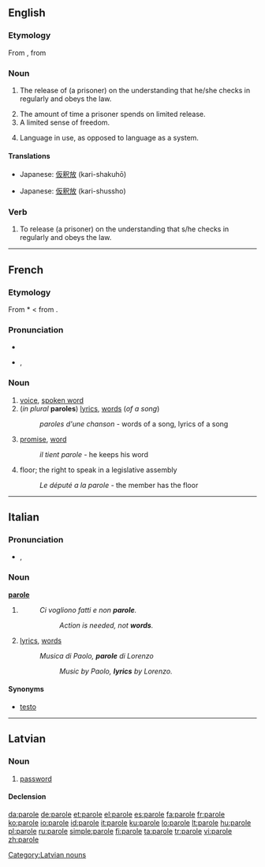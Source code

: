 {{wikipedia}}
{{also|Parole}}
==English==

===Etymology===
From {{etyl|fr|en}}, from {{LL.}} {{term|parabola||lang=la|speech}}

===Noun===
{{en-noun}}

# {{legal}} The release of (a prisoner) on the understanding that he/she checks in regularly and obeys the law.
# The amount of time a prisoner spends on limited release.
# A limited sense of freedom.
# {{linguistics}} Language in use, as opposed to language as a system.

====Translations====
{{trans-top|law: a release of (a prisoner)}}
* Japanese: [[仮釈放]] (kari-shakuhō)
{{trans-mid}}
{{trans-bottom}}

{{trans-top|an amount of time}}
* Japanese: [[仮釈放]] (kari-shussho)
{{trans-mid}}
{{trans-bottom}}

{{trans-top|a limited sense of freedom}}
{{trans-mid}}
{{trans-bottom}}

{{trans-top|linguistics: language in use}}
{{trans-mid}}
{{trans-bottom}}

===Verb===
{{en-verb|parol|ing}}

# {{transitive}} To release (a prisoner) on the understanding that s/he checks in regularly and obeys the law.

----

==French==

===Etymology===
From {{VL.|fr}} *{{term||paraula|lang=la}} < from {{etyl|la|fr}} {{term|parabola||comparison|lang=la}}.

===Pronunciation===
* {{audio|Fr-parole.ogg|audio}}
* {{IPA|/pa.ʁɔl/|lang=fr}}, {{SAMPA|/pa.ROl/}}

===Noun===
{{fr-noun|f}}

# [[voice]], [[spoken word]]
# (''in plural'' '''paroles''') [[lyrics]], [[word]]s (''of a song'')
#: ''paroles d'une chanson'' - words of a song, lyrics of a song
# [[promise]], [[word]]
#: ''il tient parole'' - he keeps his word
# floor; the right to speak in a legislative assembly
#: ''Le député a la parole'' - the member has the floor

----

==Italian==

===Pronunciation===
* {{IPA|/paɾɔle/|lang=it}}, {{SAMPA|/pa4Ole/}}

===Noun===
'''[[parole]]''' {{f|p}}

# {{plural of|[[parola#Italian|parola]]|lang=it}}
#: ''Ci vogliono fatti e non '''parole'''.''
#:: ''Action is needed, not '''words'''.''
# {{context|of a song}} [[lyrics]], [[word]]s
#: ''Musica di Paolo, '''parole''' di Lorenzo''
#:: ''Music by Paolo, '''lyrics''' by Lorenzo.''

====Synonyms====
* {{sense|lyrics}} [[testo]]

----

==Latvian==

===Noun===
{{infl|lv|noun|parole|g=f}}

# [[password]]

====Declension====
{{lv-noun-d5|paro|l|ļ|e}}

[[Category:Latvian nouns]]

[[da:parole]]
[[de:parole]]
[[et:parole]]
[[el:parole]]
[[es:parole]]
[[fa:parole]]
[[fr:parole]]
[[ko:parole]]
[[io:parole]]
[[id:parole]]
[[it:parole]]
[[ku:parole]]
[[lo:parole]]
[[lt:parole]]
[[hu:parole]]
[[pl:parole]]
[[ru:parole]]
[[simple:parole]]
[[fi:parole]]
[[ta:parole]]
[[tr:parole]]
[[vi:parole]]
[[zh:parole]]